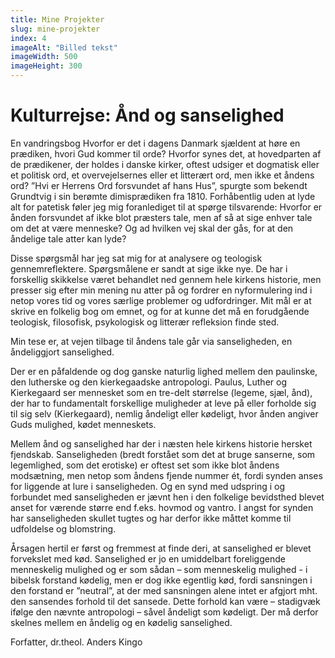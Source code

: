 ```yaml
---
title: Mine Projekter
slug: mine-projekter
index: 4
imageAlt: "Billed tekst"
imageWidth: 500
imageHeight: 300
---
```


# Kulturrejse: Ånd og sanselighed

En vandringsbog
Hvorfor er det i dagens Danmark sjældent at høre en prædiken, hvori Gud kommer til orde? Hvorfor synes det, at hovedparten af de prædikener, der holdes i danske kirker, oftest udsiger et dogmatisk eller et politisk ord, et overvejelsernes eller et litterært ord, men ikke et åndens ord? ”Hvi er Herrens Ord forsvundet af hans Hus”, spurgte som bekendt Grundtvig i sin berømte dimisprædiken fra 1810. Forhåbentlig uden at lyde alt for patetisk føler jeg mig foranlediget til at spørge tilsvarende: Hvorfor er ånden forsvundet af ikke blot præsters tale, men af så at sige enhver tale om det at være menneske? Og ad hvilken vej skal der gås, for at den åndelige tale atter kan lyde?

Disse spørgsmål har jeg sat mig for at analysere og teologisk gennemreflektere. Spørgsmålene er sandt at sige ikke nye. De har i forskellig skikkelse været behandlet ned gennem hele kirkens historie, men presser sig efter min mening nu atter på og fordrer en nyformulering ind i netop vores tid og vores særlige problemer og udfordringer. Mit mål er at skrive en folkelig bog om emnet, og for at kunne det må en forudgående teologisk, filosofisk, psykologisk og litterær refleksion finde sted.

Min tese er, at vejen tilbage til åndens tale går via sanseligheden, en åndeliggjort sanselighed.

Der er en påfaldende og dog ganske naturlig lighed mellem den paulinske, den lutherske og den kierkegaadske antropologi. Paulus, Luther og Kierkegaard ser mennesket som en tre-delt størrelse (legeme, sjæl, ånd), der har to fundamentalt forskellige muligheder at leve på eller forholde sig til sig selv (Kierkegaard), nemlig åndeligt eller kødeligt, hvor ånden angiver Guds mulighed, kødet menneskets.

Mellem ånd og sanselighed har der i næsten hele kirkens historie hersket fjendskab. Sanseligheden (bredt forstået som det at bruge sanserne, som legemlighed, som det erotiske) er oftest set som ikke blot åndens modsætning, men netop som åndens fjende nummer ét, fordi synden anses for liggende at lure i sanseligheden. Og en synd med udspring i og forbundet med sanseligheden er jævnt hen i den folkelige bevidsthed blevet anset for værende større end f.eks. hovmod og vantro. I angst for synden har sanseligheden skullet tugtes og har derfor ikke måttet komme til udfoldelse og blomstring.

Årsagen hertil er først og fremmest at finde deri, at sanselighed er blevet forvekslet med kød. Sanselighed er jo en umiddelbart foreliggende menneskelig mulighed og er som sådan – som menneskelig mulighed - i bibelsk forstand kødelig, men er dog ikke egentlig kød, fordi sansningen i den forstand er ”neutral”, at der med sansningen alene intet er afgjort mht. den sansendes forhold til det sansede. Dette forhold kan være – stadigvæk ifølge den nævnte antropologi – såvel åndeligt som kødeligt. Der må derfor skelnes mellem en åndelig og en kødelig sanselighed.

Forfatter, dr.theol. Anders Kingo
